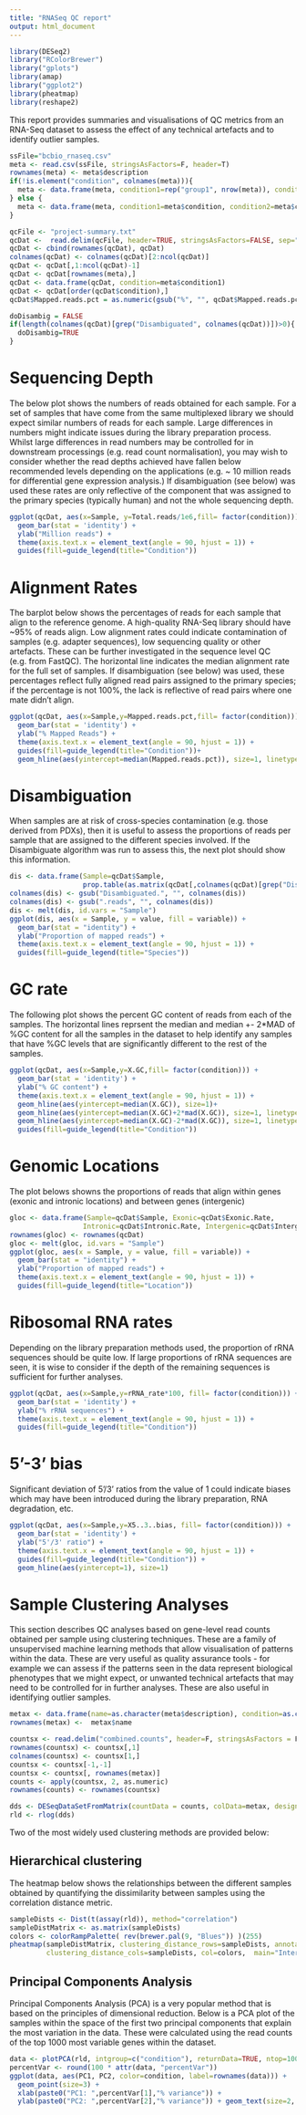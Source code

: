 ```yaml
---
title: "RNASeq QC report"
output: html_document
---
```


```r

library(DESeq2)
library("RColorBrewer")
library("gplots")
library(amap)
library("ggplot2")
library(pheatmap)
library(reshape2)

```
This report provides summaries and visualisations of QC metrics from an RNA-Seq dataset to assess the effect of any technical artefacts and to identify outlier samples.


```r

ssFile="bcbio_rnaseq.csv"
meta <- read.csv(ssFile, stringsAsFactors=F, header=T)
rownames(meta) <- meta$description
if(!is.element("condition", colnames(meta))){
  meta <- data.frame(meta, condition1=rep("group1", nrow(meta)), condition2=meta$description)
} else {
  meta <- data.frame(meta, condition1=meta$condition, condition2=meta$condition)
}

qcFile <- "project-summary.txt"
qcDat <-  read.delim(qcFile, header=TRUE, stringsAsFactors=FALSE, sep="\t")
qcDat <- cbind(rownames(qcDat), qcDat)
colnames(qcDat) <- colnames(qcDat)[2:ncol(qcDat)]
qcDat <- qcDat[,1:ncol(qcDat)-1]
qcDat <- qcDat[rownames(meta),]
qcDat <- data.frame(qcDat, condition=meta$condition1)
qcDat <- qcDat[order(qcDat$condition),]
qcDat$Mapped.reads.pct = as.numeric(gsub("%", "", qcDat$Mapped.reads.pct))

doDisambig = FALSE
if(length(colnames(qcDat)[grep("Disambiguated", colnames(qcDat))])>0){
  doDisambig=TRUE
}

```
# Sequencing Depth

The below plot shows the numbers of reads obtained for each sample. For a set of samples that have come from the same multiplexed library we should expect similar numbers of reads for each sample. Large differences in numbers might indicate issues during the library preparation process. Whilst large differences in read numbers may be controlled for in downstream processings (e.g. read count normalisation), you may wish to consider whether the read depths achieved have fallen below recommended levels depending on the applications (e.g. ~ 10 million reads for differential gene expression analysis.) If disambiguation (see below) was used these rates are only reflective of the component that was assigned to the primary species (typically human) and not the whole sequencing depth. 

```r
ggplot(qcDat, aes(x=Sample, y=Total.reads/1e6,fill= factor(condition))) +
  geom_bar(stat = 'identity') +
  ylab("Million reads") +
  theme(axis.text.x = element_text(angle = 90, hjust = 1)) +
  guides(fill=guide_legend(title="Condition"))

```

# Alignment Rates

The barplot below shows the percentages of reads for each sample that align to the reference genome. A high-quality RNA-Seq library should have ~95% of reads align. Low alignment rates could indicate contamination of samples (e.g. adapter sequences), low sequencing quality or other artefacts. These can be further investigated in the sequence level QC (e.g. from FastQC). The horizontal line indicates the median alignment rate for the full set of samples. If disambiguation (see below) was used, these percentages reflect fully aligned read pairs assigned to the primary species; if the percentage is not 100%, the lack is reflective of read pairs where one mate didn't align.

```r
ggplot(qcDat, aes(x=Sample,y=Mapped.reads.pct,fill= factor(condition))) +
  geom_bar(stat = 'identity') +
  ylab("% Mapped Reads") +
  theme(axis.text.x = element_text(angle = 90, hjust = 1)) +
  guides(fill=guide_legend(title="Condition"))+
  geom_hline(aes(yintercept=median(Mapped.reads.pct)), size=1, linetype=2)

```

# Disambiguation

When samples are at risk of cross-species contamination (e.g. those derived from PDXs), then it is useful to assess the proportions of reads per sample that are assigned to the different species involved. If the Disambiguate algorithm was run to assess this, the next plot should show this information.


```r
dis <- data.frame(Sample=qcDat$Sample,
                  prop.table(as.matrix(qcDat[,colnames(qcDat)[grep("Disambiguated", colnames(qcDat))]]),1))
colnames(dis) <- gsub("Disambiguated.", "", colnames(dis))
colnames(dis) <- gsub(".reads", "", colnames(dis))
dis <- melt(dis, id.vars = "Sample")
ggplot(dis, aes(x = Sample, y = value, fill = variable)) +
  geom_bar(stat = "identity") +
  ylab("Proportion of mapped reads") +
  theme(axis.text.x = element_text(angle = 90, hjust = 1)) +
  guides(fill=guide_legend(title="Species"))

```

# GC rate

The following plot shows the percent GC content of reads from each of the samples. The horizontal lines reprsent the median and median +- 2*MAD of %GC content for all the samples in the dataset to help identify any samples that have %GC levels that are significantly different to the rest of the samples.

```r
ggplot(qcDat, aes(x=Sample,y=X.GC,fill= factor(condition))) +
  geom_bar(stat = 'identity') +
  ylab("% GC content") +
  theme(axis.text.x = element_text(angle = 90, hjust = 1)) +
  geom_hline(aes(yintercept=median(X.GC)), size=1)+
  geom_hline(aes(yintercept=median(X.GC)+2*mad(X.GC)), size=1, linetype=3)+
  geom_hline(aes(yintercept=median(X.GC)-2*mad(X.GC)), size=1, linetype=3)+
  guides(fill=guide_legend(title="Condition"))

```

# Genomic Locations

The plot belows showns the proportions of reads that align within genes (exonic and intronic
locations) and between genes (intergenic)

```r
gloc <- data.frame(Sample=qcDat$Sample, Exonic=qcDat$Exonic.Rate,
                  Intronic=qcDat$Intronic.Rate, Intergenic=qcDat$Intergenic.Rate)
rownames(gloc) <- rownames(qcDat)
gloc <- melt(gloc, id.vars = "Sample")
ggplot(gloc, aes(x = Sample, y = value, fill = variable)) +
  geom_bar(stat = "identity") +
  ylab("Proportion of mapped reads") +
  theme(axis.text.x = element_text(angle = 90, hjust = 1)) +
  guides(fill=guide_legend(title="Location"))

```

# Ribosomal RNA rates

Depending on the library preparation methods used, the proportion of rRNA sequences should be quite low. If large proportions of rRNA sequences are seen, it is wise to consider if the
depth of the remaining sequences is sufficient for further analyses.

```r
ggplot(qcDat, aes(x=Sample,y=rRNA_rate*100, fill= factor(condition))) +
  geom_bar(stat = 'identity') +
  ylab("% rRNA sequences") +
  theme(axis.text.x = element_text(angle = 90, hjust = 1)) +
  guides(fill=guide_legend(title="Condition"))

```

# 5'-3' bias
Significant deviation of 5'/3' ratios from the value of 1 could indicate biases which may have been introduced during the library preparation, RNA degradation, etc.

```r
ggplot(qcDat, aes(x=Sample,y=X5..3..bias, fill= factor(condition))) +
  geom_bar(stat = 'identity') +
  ylab("5'/3' ratio") +
  theme(axis.text.x = element_text(angle = 90, hjust = 1)) +
  guides(fill=guide_legend(title="Condition")) +
  geom_hline(aes(yintercept=1), size=1)

```


# Sample Clustering Analyses

This section describes QC analyses based on gene-level read counts obtained per sample using clustering techniques.
These are a family of unsupervised machine learning methods that allow visualisation of patterns within the data. These are very useful as quality assurance tools - for example we can assess if the patterns seen in the data represent biological phenotypes that we might expect, or unwanted technical artefacts that may need to be controlled
for in further analyses. These are also useful in identifying outlier samples.

```r
metax <- data.frame(name=as.character(meta$description), condition=as.character(meta$condition2))
rownames(metax) <-  metax$name

countsx <- read.delim("combined.counts", header=F, stringsAsFactors = F)
rownames(countsx) <- countsx[,1]
colnames(countsx) <- countsx[1,]
countsx <- countsx[-1,-1]
countsx <- countsx[, rownames(metax)]
counts <- apply(countsx, 2, as.numeric)
rownames(counts) <- rownames(countsx)

dds <- DESeqDataSetFromMatrix(countData = counts, colData=metax, design= ~ condition)
rld <- rlog(dds)

```
Two of the most widely used clustering methods are provided below:

## Hierarchical clustering

The heatmap below shows the relationships between the different samples obtained by quantifying the dissimilarity between samples using the correlation distance metric.

```r
sampleDists <- Dist(t(assay(rld)), method="correlation")
sampleDistMatrix <- as.matrix(sampleDists)
colors <- colorRampPalette( rev(brewer.pal(9, "Blues")) )(255)
pheatmap(sampleDistMatrix, clustering_distance_rows=sampleDists, annotation_col=metax,
         clustering_distance_cols=sampleDists, col=colors,  main="Inter-sample Correlation distance")

```

## Principal Components Analysis

Principal Components Analysis (PCA) is a very popular method that is based on the principles of dimensional
reduction. Below is a PCA plot of the samples within the space of the first two principal components that explain the most variation in the data. These were calculated using the read counts of the top 1000 most variable genes within the dataset.

```r
data <- plotPCA(rld, intgroup=c("condition"), returnData=TRUE, ntop=1000)
percentVar <- round(100 * attr(data, "percentVar"))
ggplot(data, aes(PC1, PC2, color=condition, label=rownames(data))) +
  geom_point(size=3) +
  xlab(paste0("PC1: ",percentVar[1],"% variance")) +
  ylab(paste0("PC2: ",percentVar[2],"% variance")) + geom_text(size=2, color="black",hjust=-0, vjust=-0)

```



